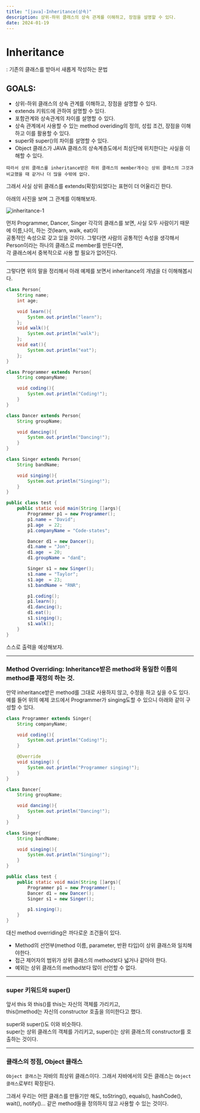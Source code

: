 ```yaml
---
title: "[java]-Inheritance(상속)"
description: 상위-하위 클래스의 상속 관계를 이해하고, 장점을 설명할 수 있다.
date: 2024-01-19
---
```




# Inheritance
: 기존의 클래스를 받아서 새롭게 작성하는 문법  

## GOALS:

- 상위-하위 클래스의 상속 관계를 이해하고, 장점을 설명할 수 있다.
- extends 키워드에 관하여 설명할 수 있다.
- 포함관계와 상속관계의 차이를 설명할 수 있다.
- 상속 관계에서 사용할 수 있는 method overiding의 정의, 성립 조건, 장점을 이해하고 이를 활용할 수 있다.
- super와 super()의 차이를 설명할 수 있다.
- Object 클래스가 JAVA 클래스의 상속계층도에서 최상단에 위치한다는 사실을 이해할 수 있다.



 `따라서 상위 클래스를 inheritance받은 하위 클래스의 member개수는 상위 클래스의 그것과 비교했을 때 같거나 더 많을 수밖에 없다.`

그래서 사실 상위 클래스를 extends(확장)되었다는 표현이 더 어울리긴 한다.

아래의 사진을 보며 그 관계를 이해해보자.

![inheritance-1](https://github.com/Sniij/chomanki.com/blob/main/content/blog/java-oop-inheritance/inheritance-1.png?raw=true)

먼저 Programmer, Dancer, Singer 각각의 클래스를 보면, 사실 모두 사람이기 때문에 이름,나이, 하는 것(learn, walk, eat)이  
공통적인 속성으로 갖고 있을 것이다. 그렇다면 사람의 공통적인 속성을 생각해서 Person이라는 하나의 클래스로 member를 만든다면,  
각 클래스에서 중복적으로 사용 할 필요가 없어진다.

---

그렇다면 위의 말을 정리해서 아래 예제를 보면서 inheritance의 개념을 더 이해해봅시다.

```java
class Person{
	String name;
	int age;

	void learn(){
		System.out.println("learn");
	};
	void walk(){
		System.out.println("walk");
	};
	void eat(){
		System.out.println("eat");
	};
}

class Programmer extends Person{
    String companyName;

    void coding(){
        System.out.println("Coding!");
    }
}

class Dancer extends Person{
    String groupName;

    void dancing(){
        System.out.println("Dancing!");
    }
}

class Singer extends Person{
    String bandName;

    void singing(){
        System.out.println("Singing!");
    }
}

public class test {
    public static void main(String []args){
        Programmer p1 = new Programmer();
        p1.name = "David";
        p1.age  = 22;
        p1.companyName = "Code-states";

        Dancer d1 = new Dancer();
        d1.name = "Jon";
        d1.age  = 20;
        d1.groupName = "danE";

        Singer s1 = new Singer();
        s1.name = "Taylor";
        s1.age  = 23;
        s1.bandName = "RNR";

        p1.coding();
        p1.learn();
        d1.dancing();
        d1.eat();
        s1.singing();
        s1.walk();
    }
}
```

스스로 출력을 예상해보자.

---

### Method Overriding: Inheritance받은 method와 동일한 이름의 method를 재정의 하는 것.  

만약 inheritance받은 method를 그대로 사용하지 않고, 수정을 하고 싶을 수도 있다.  
예를 들어 위의 예제 코드에서 Programmer가 singing도할 수 있으니 아래와 같이 구성할 수 있다.

```java
class Programmer extends Singer{
    String companyName;

    void coding(){
        System.out.println("Coding!");
    }

    @Override
    void singing() {
        System.out.println("Programmer singing!");
    }
}

class Dancer{
    String groupName;

    void dancing(){
        System.out.println("Dancing!");
    }
}

class Singer{
    String bandName;

    void singing(){
        System.out.println("Singing!");
    }
}

public class test {
    public static void main(String []args){
        Programmer p1 = new Programmer();
        Dancer d1 = new Dancer();
        Singer s1 = new Singer();

        p1.singing();
    }
}
```

대신 method overriding은 까다로운 조건들이 있다.

- Method의 선언부(method 이름, parameter, 반환 타입)이 상위 클래스와 일치해야한다.
- 접근 제어자의 범위가 상위 클래스의 method보다 넓거나 같아야 한다.
- 예외는 상위 클래스의 method보다 많이 선언할 수 없다.

---

### super 키워드와 super()

앞서 this 와 this()를 this는 자신의 객체를 가리키고,  
this()method는 자신의 constructor 호출을 의미한다고 했다.

super와 super()도 이와 비슷하다.  
super는 상위 클래스의 객체를 가리키고, super()는 상위 클래스의 constructor를 호출하는 것이다.

---

### 클래스의 정점, Object 클래스

`Object 클래스`는 자바의 최상위 클래스이다. 그래서 자바에서의 모든 클래스는 `Object 클래스`로부터 확장된다.

그래서 우리는 어떤 클래스를 만들기만 해도,
toString(), equals(), hashCode(), wait(), notify()… 같은 method들을 정의하지 않고 사용할 수 있는 것이다.